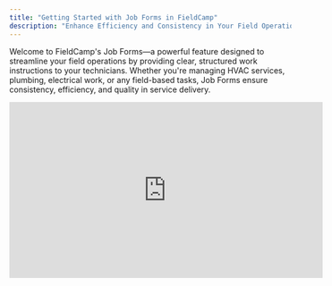 ```yaml
---
title: "Getting Started with Job Forms in FieldCamp"
description: "Enhance Efficiency and Consistency in Your Field Operations with Customizable Job Forms for Every Task"
---
```


Welcome to FieldCamp's Job Forms—a powerful feature designed to streamline your field operations by providing clear, structured work instructions to your technicians. Whether you're managing HVAC services, plumbing, electrical work, or any field-based tasks, Job Forms ensure consistency, efficiency, and quality in service delivery.

<iframe width="560" height="315" src="https://www.youtube.com/embed/hm_yRWssTSU?si=qiCWN68xhiwVMjoJ" title="YouTube video player" frameborder="0" allow="accelerometer; autoplay; clipboard-write; encrypted-media; gyroscope; picture-in-picture; web-share" referrerpolicy="strict-origin-when-cross-origin" allowfullscreen />

## **What Are Job Forms?**

Job Forms in FieldCamp serve as customizable checklists or forms that accompany each job. They guide field technicians through specific tasks, ensuring that no step is overlooked and that client expectations are met consistently. Think of them as digital task lists tailored to each service you offer.

## **Key Features of Job Forms**

- **Customizable Templates**: Create forms that align with your specific service requirements.
- **Diverse Field Types**: Utilize various input types such as checkboxes, short/long answers, dropdowns, attachments, dates, times, multiple-choice options, and signature fields.
- **Auto-Attach Functionality**: Automatically link specific forms to particular job types, ensuring that the right form is always used.
- **Mobile Accessibility**: Technicians can access and fill out forms on-the-go using FieldCamp's mobile application.

## **Creating a New Job Form**

1. **Access Company Settings**:

- Click on your username located at the top-right corner of the dashboard.
- From the dropdown menu, select **Company Settings**.

2. **Navigate to Job Forms**:

- Click on **Add Ons** in the left-hand menu.
- Then click on **Job Forms**.

3. **Create a New Form**:

- Click on the **\+ New Job Form** button.
- You’ll be taken to the **Create Job Form** screen.

4. **Fill Out Form Details**:

   ![Screenshot 8 Pn](/images/Screenshot_8.png)

When creating a job form in FieldCamp, you’ll need to select the type of form-either Jobs or Products and Services. This ensures your form is tailored to the specific workflow, whether you’re capturing details for a service job or documenting information related to products and services

5. **Build the Form:**

- Scroll to the **Form Builder** section.
- Click **Add First Field** to start building your form.
- Use the **\+ Add Field** button to add as many fields as needed. FieldCamp supports the following field types:

  ![J2 Pn](/images/J2.png)
- **Text**: For short text inputs like names or notes.
- **Select**: A drop down allowing selection of a single option from a predefined list.
- **Multi-Select**: Lets users choose multiple options from a list.
- **Date**: Allows selection of a calendar date.
- **Date & Time**: Combines both date and time selection.
- **Phone**: Field specifically formatted for phone numbers.
- **Email**: Input field for email addresses.
- **Number**: Accepts only numeric input, great for quantities or measurements.
- **Checkbox**: Lets users tick one or more boxes (can be used for confirmations or multi-choice).
- **Radio Button**: Allows selection of one option from a set.
- Once a field is added, you have the option to **mark it as required** by toggling the “Required” switch on or off. This ensures critical fields aren’t left blank by technicians.
- You can preview your form using the **Preview** button in the top-right before finalizing.

6. **Save the Form** :

   Once your form is complete, click the **Create Form** button in the top-right corner to save and activate it.
7. **Access and Manage Job Forms in Jobs:**

   Once the job form is created, go to the **Jobs** section.

   ![J3 Pn](/images/J3.png)

- After creating a new job, navigate to the **Visits** tab within that job.
- Under the **Job Forms** option, you’ll be able to **view**, **email**, or **download** the form as needed.

## **Utilizing Job Forms in the Field**

- **Filling Out Forms**:
  - Technicians can access assigned job forms via the FieldCamp mobile app.
  - They can fill out forms in real-time, ensuring accurate data capture.
- **Submitting Completed Forms**:\
  Once completed, forms can be submitted directly through the app, allowing for immediate review and record-keeping.

**Best Practices**

- **Standardize Procedures**: Develop standard forms for recurring services to maintain consistency.
- **Train Your Team**: Ensure that all field technicians are familiar with accessing and completing job forms.

**Regularly Review Forms**: Periodically assess and update forms to reflect any changes in procedures or client requirements.\
\
By effectively utilizing Job Forms, you can enhance service quality, ensure compliance with procedures, and provide your clients with consistent and reliable service experiences.